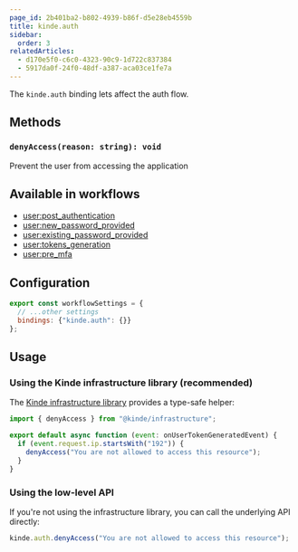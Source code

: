 ```yaml
---
page_id: 2b401ba2-b802-4939-b86f-d5e28eb4559b
title: kinde.auth
sidebar:
  order: 3
relatedArticles:
  - d170e5f0-c6c0-4323-90c9-1d722c837384
  - 5917da0f-24f0-48df-a387-aca03ce1fe7a
---
```


The `kinde.auth` binding lets affect the auth flow.

## Methods

### `denyAccess(reason: string): void`

Prevent the user from accessing the application

## Available in workflows

- [user:post_authentication](/workflows/example-workflows/workflow-user-post-auth/)
- [user:new_password_provided](/workflows/example-workflows/new-password-provided-workflow/)
- [user:existing_password_provided](http://localhost:4321/workflows/example-workflows/existing-password-provided-workflow/)
- [user:tokens_generation](/workflows/example-workflows/user-token-generation/)
- [user:pre_mfa](http://localhost:4321/workflows/example-workflows/pre-mfa-workflow/)

## Configuration

```js
export const workflowSettings = {
  // ...other settings
  bindings: {"kinde.auth": {}}
};
```

## Usage

### Using the Kinde infrastructure library (recommended)

The [Kinde infrastructure library](https://github.com/kinde-oss/infrastructure) provides a type-safe helper:

```js
import { denyAccess } from "@kinde/infrastructure";

export default async function (event: onUserTokenGeneratedEvent) {
  if (event.request.ip.startsWith("192")) {
    denyAccess("You are not allowed to access this resource");
  }
}
```

### Using the low-level API

If you're not using the infrastructure library, you can call the underlying API directly:

```js
kinde.auth.denyAccess("You are not allowed to access this resource");
```
